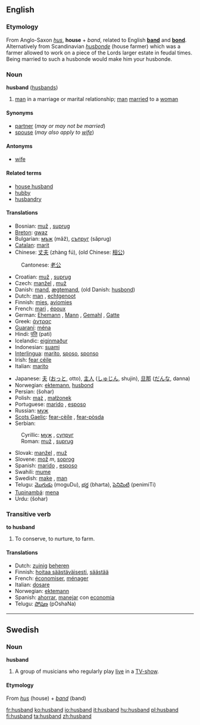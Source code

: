 ==English==

{{rank|certainly|big|road|550|husband|blockquote|effect|wanted}}

===Etymology===
From Anglo-Saxon ''[[hus]]'', '''house''' + ''band'', related to English '''[[band]]''' and '''[[bond]]'''. Alternatively from Scandinavian ''[[husbonde]]'' (house farmer) which was a farmer allowed to work on a piece of the Lords larger estate in feudal times. Being married to such a husbonde would make him your husbonde.

===Noun===
'''husband''' ([[husbands]])

# [[man]] in a marriage or marital relationship; [[man]] [[marry|married]] to a [[woman]]

====Synonyms====
*[[partner]] (''may or may not be married'')
*[[spouse]] (''may also apply to [[wife]]'')

====Antonyms====
*[[wife]]

====Related terms====
*[[house husband]]
*[[hubby]]
*[[husbandry]]

====Translations====
{{top}}
*Bosnian: [[muž#Bosnian|muž]] {{m}}, [[suprug#Bosnian|suprug]] {{m}}
*[[Breton]]: [[gwaz]] {{m}}
*Bulgarian: [[мъж]] {{m}} (mǎž), [[съпруг]] (sǎprug) {{m}}
*[[Catalan]]: [[marit]] {{m}}
*Chinese: [[丈夫]] (zhàng fú), (old Chinese: [[相公]])
:Cantonese: [[老公]]
*Croatian: [[muž#Croatian|muž]] {{m}}, [[suprug#Croatian|suprug]] {{m}}
*Czech: [[manžel]] {{m}}, [[muž]]  {{m}}
*Danish: [[mand]], [[ægtemand]], (old Danish: [[husbond]])
*Dutch: [[man]] {{m}}, [[echtgenoot]] {{m}}
*Finnish: [[mies]], [[aviomies]]
*French: [[mari]] {{m}}, [[époux]] {{m}}
*German: [[Ehemann]] {{m}}, [[Mann]] {{m}}, [[Gemahl]] {{m}}, [[Gatte]] {{m}}
*Greek: [[άντρας]]
*[[Guaraní]]: [[ména]]
*Hindi: [[पति]] (pati) {{m}}
*Icelandic: [[eiginmaður]]
*Indonesian: [[suami]]
*[[Interlingua]]: [[marito]], [[sposo]], [[sponso]]
*Irish: [[fear céile]]
*Italian: [[marito]] {{m}}
{{mid}}
*Japanese: [[夫]] ([[おっと]], otto), [[主人]] ([[しゅじん]], shujin), [[旦那]] ([[だんな]], danna)
*Norwegian: [[ektemann]], [[husbond]]
*Persian: {{FAchar|[[شوهر]]}} (šohar)
*Polish: [[mąż]] {{m}}, [[małżonek]] {{m}}
*Portuguese: [[marido]] {{m}}, [[esposo]] {{m}}
*Russian: [[муж]] {{m}}
*[[Scots Gaelic]]: [[fear-cèile]] {{m}}, [[fear-pòsda]] {{f}}
*Serbian:
:Cyrillic: [[муж#Serbian|муж]] {{m}}, [[супруг#Serbian|супруг]] {{m}}
:Roman: [[muž#Serbian|muž]] {{m}}, [[suprug#Serbian|suprug]] {{m}}
*Slovak: [[manžel]] {{m}}, [[muž]] {{m}}
*Slovene: [[mož]] ''m'', [[soprog]] {{m}}
*Spanish: [[marido]] {{m}}, [[esposo]] {{m}}
*Swahili: [[mume]]
*Swedish: [[make]] {{c}}, [[man]] {{c}}
*Telugu: [[మొగుడు]] (moguDu), [[భర్త]] (bharta), [[పెనిమిటి]] (penimiTi)
*[[Tupinambá]]: [[mena]]
*Urdu: {{URchar|[[شوہر]]}} (šohar)
{{bottom}}

===Transitive verb===
'''to husband'''

#To conserve, to nurture, to farm.

====Translations====
*Dutch: [[zuinig]] [[beheren]]
*Finnish: [[hoitaa säästäväisesti]], [[säästää]]
*French: [[économiser]], [[ménager]]
*Italian: [[dosare]]
*Norwegian: [[ektemann]]
*Spanish: [[ahorrar]], [[manejar]] con [[economia]]
*Telugu: [[పోషణ]] (pOshaNa)

----

==Swedish==
===Noun===
'''husband'''
#A group of musicians who regularly play [[live]] in a [[TV-show]].

====Etymology====
From ''[[hus]]'' (house) + ''[[band]]'' (band)

[[fr:husband]]
[[ko:husband]]
[[io:husband]]
[[it:husband]]
[[hu:husband]]
[[pl:husband]]
[[fi:husband]]
[[ta:husband]]
[[zh:husband]]